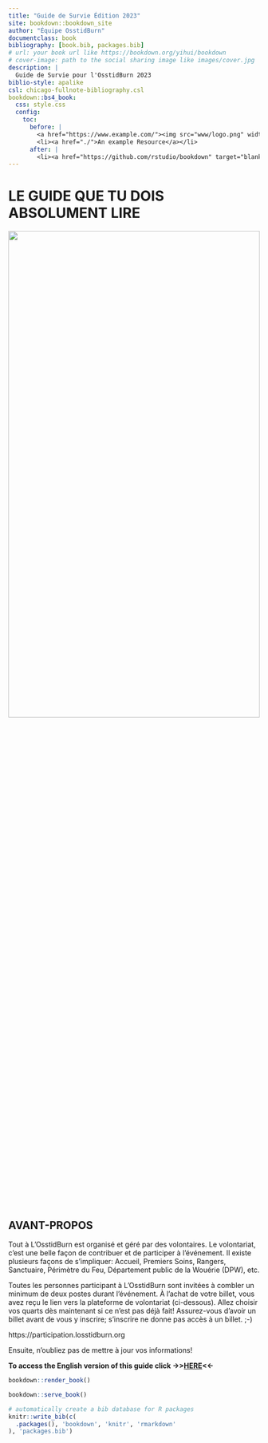 ```yaml
--- 
title: "Guide de Survie Édition 2023"
site: bookdown::bookdown_site
author: "Équipe OsstidBurn"
documentclass: book
bibliography: [book.bib, packages.bib]
# url: your book url like https://bookdown.org/yihui/bookdown
# cover-image: path to the social sharing image like images/cover.jpg
description: |
  Guide de Survie pour l'OsstidBurn 2023
biblio-style: apalike
csl: chicago-fullnote-bibliography.csl
bookdown::bs4_book:
  css: style.css
  config:
    toc:
      before: |
        <a href="https://www.example.com/"><img src="www/logo.png" width="280"></a>
        <li><a href="./">An example Resource</a></li>
      after: |
        <li><a href="https://github.com/rstudio/bookdown" target="blank">Published with bookdown</a></li>
---
```


# LE GUIDE QUE TU DOIS ABSOLUMENT LIRE {-}

<img src="www/logo.png"  width=100% height=50%>

<h2><span> AVANT-PROPOS </span></h2> 

Tout à L’OsstidBurn est organisé et géré par des volontaires.  Le volontariat, c’est une belle façon de contribuer et de participer à l’événement. Il existe plusieurs façons de s’impliquer: Accueil, Premiers Soins, Rangers, Sanctuaire, Périmètre du Feu, Département public de la Wouérie (DPW), etc. 


Toutes les personnes participant à L’OsstidBurn sont invitées à combler un minimum de deux postes durant l’événement. À l’achat de votre billet, vous avez reçu le lien vers la plateforme de volontariat (ci-dessous). Allez choisir vos quarts dès maintenant si ce n’est pas déjà fait! 
Assurez-vous d’avoir un billet avant de vous y inscrire; s’inscrire ne donne pas accès à un billet. ;-)  

https://participation.losstidburn.org

Ensuite, n’oubliez pas de mettre à jour vos informations! 


**To access the English version of this guide click ->>[HERE](https://survival.losstidburn.org)<<-**


```r
bookdown::render_book()
```


```r
bookdown::serve_book()
```


```r
# automatically create a bib database for R packages
knitr::write_bib(c(
  .packages(), 'bookdown', 'knitr', 'rmarkdown'
), 'packages.bib')
```
